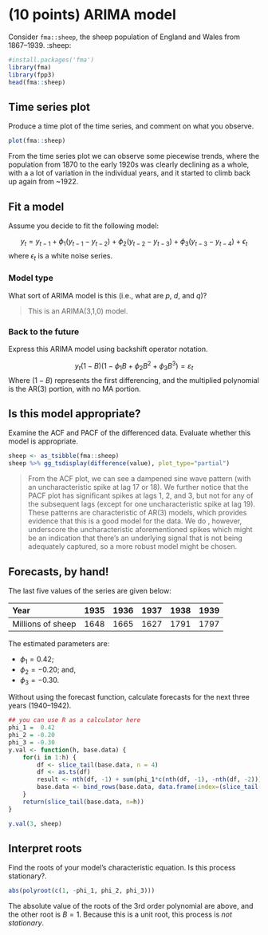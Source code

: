 # (10 points) ARIMA model

Consider `fma::sheep`, the sheep population of England and Wales from 1867--1939. :sheep: 

```r
#install.packages('fma')
library(fma)
library(fpp3)
head(fma::sheep)
```

## Time series plot
Produce a time plot of the time series, and comment on what you observe.

```r
plot(fma::sheep)
```

From the time series plot we can observe some piecewise trends, where the population from 1870 to the early 1920s was clearly declining as a whole, with a a lot of variation in the individual years, and it started to climb back up again from ~1922.

## Fit a model 

Assume you decide to fit the following model: 

$$
y_{t} = y_{t-1} + \phi_1(y_{t-1}-y_{t-2}) + \phi_2(y_{t-2}-y_{t-3}) + \phi_3(y_{t-3}-y_{t-4}) + \epsilon_t
$$ 
where $\epsilon_t$ is a white noise series.

### Model type

What sort of ARIMA model is this (i.e., what are $p$, $d$, and $q$)?

> This is an ARIMA(3,1,0) model.

### Back to the future 

Express this ARIMA model using backshift operator notation.

$$
y_t (1-B)(1-\phi_1B + \phi_2 B^2 + \phi_3 B^3) = \varepsilon_t
$$
Where $(1-B)$ represents the first differencing, and the multiplied polynomial is the AR(3) portion, with no MA portion.


## Is this model appropriate? 

Examine the ACF and PACF of the differenced data. Evaluate whether this model is appropriate. 

```r
sheep <- as_tsibble(fma::sheep)
sheep %>% gg_tsdisplay(difference(value), plot_type="partial")
```

> From the ACF plot, we can see a dampened sine wave pattern (with an uncharacteristic spike at lag 17 or 18). We further notice that the PACF plot has significant spikes at lags 1, 2, and 3, but not for any of the subsequent lags (except for one uncharacteristic spike at lag 19). These patterns are characteristic of AR(3) models, which provides evidence that this is a good model for the data. We do , however, underscore the uncharacteristic aforementioned spikes which might be an indication that there's an underlying signal that is not being adequately captured, so a more robust model might be chosen.

## Forecasts, by hand! 

The last five values of the series are given below:

| Year              | 1935 | 1936 | 1937 | 1938 | 1939 |
|:------------------|-----:|-----:|-----:|-----:|-----:|
| Millions of sheep | 1648 | 1665 | 1627 | 1791 | 1797 |

The estimated parameters are: 

- $\phi_1 =  0.42$; 
- $\phi_2 = -0.20$;  and, 
- $\phi_3 = -0.30$.

Without using the forecast function, calculate forecasts for the next three years (1940--1942).

```r
## you can use R as a calculator here
phi_1 =  0.42
phi_2 = -0.20
phi_3 = -0.30
y.val <- function(h, base.data) {
	for(i in 1:h) {
		df <- slice_tail(base.data, n = 4)
		df <- as.ts(df)
		result <- nth(df, -1) + sum(phi_1*c(nth(df, -1), -nth(df, -2))) +  sum(phi_2*c(nth(df, -2), -nth(df, -3))) + sum(phi_3*c(nth(df, -3), -nth(df, -4)))
		base.data <- bind_rows(base.data, data.frame(index=(slice_tail(base.data, n=1)$index)+1, value=result))
	}
	return(slice_tail(base.data, n=h))
}
```

```r
y.val(3, sheep)
```


## Interpret roots
Find the roots of your model's characteristic equation. Is this process stationary?.

```r
abs(polyroot(c(1, -phi_1, phi_2, phi_3)))
```

The absolute value of the roots of the 3rd order polynomial are above, and the other root is $B = 1$. Because this is a unit root, this process is _not stationary_.

